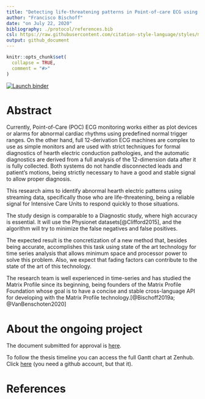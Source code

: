 ```yaml
---
title: "Detecting life-threatening patterns in Point-of-care ECG using efficient memory and processor power."
author: "Francisco Bischoff"
date: "on July 22, 2020"
bibliography: ./protocol/references.bib
csl: https://raw.githubusercontent.com/citation-style-language/styles/master/american-medical-association.csl
output: github_document
---
```


<!-- README.md is generated from README.Rmd. Please edit that file -->

```r
knitr::opts_chunk$set(
  collapse = TRUE,
  comment = "#>"
)
```

<!-- badges: start -->
[![Launch binder](https://mybinder.org/badge_logo.svg)](https://mybinder.org/v2/gh/franzbischoff/heads_thesis/master?urlpath=rstudio)
<!-- badges: end -->

# Abstract

Currently, Point-of-Care (POC) ECG monitoring works either as plot devices or alarms for abnormal cardiac rhythms using predefined normal trigger ranges. On the other hand, full 12-derivation ECG machines are complex to use as simple monitors and are used with strict techniques for formal diagnostics of hearth electric conduction pathologies, and the automatic diagnostics are derived from a full analysis of the 12-dimension data after it is fully collected. Both systems do not handle disconnected leads and patient's motions, being strictly necessary to have a good and stable signal to allow proper diagnosis.

This research aims to identify abnormal hearth electric patterns using streaming data, specifically those who are life-threatening, being a reliable signal for Intensive Care Units to respond quickly to those situations.

The study design is comparable to a Diagnostic study, where high accuracy is essential. It will use the Physionet datasets[@Clifford2015], and the algorithm will try to minimize the false negatives and false positives. 

The expected result is the concretization of a new method that, besides being accurate, accomplishes this task using state of the art technology for time series analysis that allows minimum space and processor power to solve this problem. Also, we expect that fading factors can contribute to the state of the art of this technology.

The research team is well experienced in time-series and has studied the Matrix Profile since its beginning, being founders of the Matrix Profile Foundation whose goal is to have a concise and stable cross-language API for developing with the Matrix Profile technology.[@Bischoff2019a; @VanBenschoten2020]

# About the ongoing project

The document submitted for approval is [here](https://github.com/franzbischoff/heads_thesis/blob/master/protocol/Protocol.pdf).

To follow the thesis timeline you can access the full Gantt chart at Zenhub. Click [here](https://app.zenhub.com/workspaces/phd-thesis-5eb2ce34f5f30b3aed0a35af/roadmap) (you need a github account, but that it).

# References
